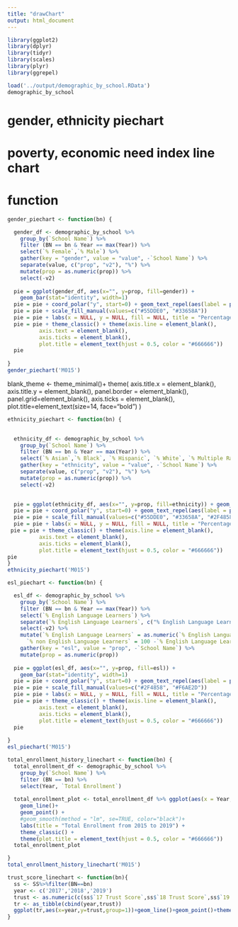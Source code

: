 ```yaml
---
title: "drawChart"
output: html_document
---
```


```r
library(ggplot2)
library(dplyr)
library(tidyr)
library(scales)
library(plyr)
library(ggrepel)
```


```r
load('../output/demographic_by_school.RData')
demographic_by_school
```

# gender, ethnicity piechart
# poverty, economic need index line chart
# function

```r
gender_piechart <- function(bn) {

  gender_df <- demographic_by_school %>% 
    group_by(`School Name`) %>% 
    filter (BN == bn & Year == max(Year)) %>%
    select(`% Female`,`% Male`) %>%
    gather(key = "gender", value = "value", -`School Name`) %>%
    separate(value, c("prop", "v2"), "%") %>%
    mutate(prop = as.numeric(prop)) %>%
    select(-v2)
  
  pie = ggplot(gender_df, aes(x="", y=prop, fill=gender)) +
    geom_bar(stat="identity", width=1)
  pie = pie + coord_polar("y", start=0) + geom_text_repel(aes(label = paste0(round(prop), "%")), position = position_stack(vjust = 0.5))
  pie = pie + scale_fill_manual(values=c("#55DDE0", "#33658A")) 
  pie = pie + labs(x = NULL, y = NULL, fill = NULL, title = "Percentages of the Gender")
  pie = pie + theme_classic() + theme(axis.line = element_blank(),
          axis.text = element_blank(),
          axis.ticks = element_blank(),
          plot.title = element_text(hjust = 0.5, color = "#666666"))
  pie
  
}
gender_piechart('M015')
```

  blank_theme <- theme_minimal()+
    theme(
    axis.title.x = element_blank(),
    axis.title.y = element_blank(),
    panel.border = element_blank(),
    panel.grid=element_blank(),
    axis.ticks = element_blank(),
    plot.title=element_text(size=14, face="bold")
    )
```r
ethnicity_piechart <- function(bn) {

  
  ethnicity_df <- demographic_by_school %>% 
    group_by(`School Name`) %>% 
    filter (BN == bn & Year == max(Year)) %>%
    select(`% Asian`,`% Black`, `% Hispanic`, `% White`, `% Multiple Race Categories Not Represented`) %>%
    gather(key = "ethnicity", value = "value", -`School Name`) %>%
    separate(value, c("prop", "v2"), "%") %>%
    mutate(prop = as.numeric(prop)) %>%
    select(-v2)
    

  pie = ggplot(ethnicity_df, aes(x="", y=prop, fill=ethnicity)) + geom_bar(stat="identity", width=1)
  pie = pie + coord_polar("y", start=0) + geom_text_repel(aes(label = paste0(round(prop), "%")), position = position_stack(vjust = 0.5))
  pie = pie + scale_fill_manual(values=c("#55DDE0", "#33658A", "#2F4858", "#F6AE2D", "#F26419")) 
  pie = pie + labs(x = NULL, y = NULL, fill = NULL, title = "Percentages of the Ethnicity")
 pie = pie + theme_classic() + theme(axis.line = element_blank(),
          axis.text = element_blank(),
          axis.ticks = element_blank(),
          plot.title = element_text(hjust = 0.5, color = "#666666"))
pie
} 
ethnicity_piechart('M015')
```

```r
esl_piechart <- function(bn) {

  esl_df <- demographic_by_school %>% 
    group_by(`School Name`) %>% 
    filter (BN == bn & Year == max(Year)) %>%
    select(`% English Language Learners`) %>%
    separate(`% English Language Learners`, c("% English Language Learners", "v2"), "%") %>%
    select(-v2) %>%
    mutate(`% English Language Learners` = as.numeric(`% English Language Learners`), 
      `% non English Language Learners` = 100 -`% English Language Learners`) %>%
    gather(key = "esl", value = "prop", -`School Name`) %>%
    mutate(prop = as.numeric(prop)) 
  
  pie = ggplot(esl_df, aes(x="", y=prop, fill=esl)) +
    geom_bar(stat="identity", width=1)
  pie = pie + coord_polar("y", start=0) + geom_text_repel(aes(label = paste0(round(prop), "%")), position = position_stack(vjust = 0.5))
  pie = pie + scale_fill_manual(values=c("#2F4858", "#F6AE2D")) 
  pie = pie + labs(x = NULL, y = NULL, fill = NULL, title = "Percentages of English Language Learners")
  pie = pie + theme_classic() + theme(axis.line = element_blank(),
          axis.text = element_blank(),
          axis.ticks = element_blank(),
          plot.title = element_text(hjust = 0.5, color = "#666666"))
  pie
  
}
esl_piechart('M015')
```

```r
total_enrollment_history_linechart <- function(bn) {
  total_enrollment_df <- demographic_by_school %>% 
    group_by(`School Name`) %>% 
    filter (BN == bn) %>%
    select(Year, `Total Enrollment`) 
  
  total_enrollment_plot <- total_enrollment_df %>% ggplot(aes(x = Year,y = `Total Enrollment`, group = 1)) +
    geom_line()+
    geom_point() +
    #geom_smooth(method = "lm", se=TRUE, color="black")+
    labs(title = "Total Enrollment from 2015 to 2019") +
    theme_classic() + 
    theme(plot.title = element_text(hjust = 0.5, color = "#666666"))
  total_enrollment_plot

}
total_enrollment_history_linechart('M015')
```
```r
trust_score_linechart <- function(bn){
  ss <- SS%>%filter(BN==bn)
  year <- c('2017','2018','2019')
  trust <- as.numeric(c(ss$`17 Trust Score`,ss$`18 Trust Score`,ss$`19 Trust Score`))
  tr <- as_tibble(cbind(year,trust))
  ggplot(tr,aes(x=year,y=trust,group=1))+geom_line()+geom_point()+theme_light()
}
```
